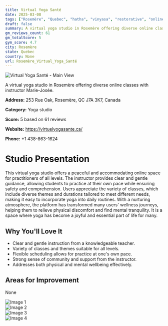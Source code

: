 ```yaml
---
title: Virtual Yoga Santé
date: 2025-03-08
tags: ["Rosemère", "Quebec", "hatha", "vinyasa", "restorative", "online platform", "flexibility", "Rosemère"]  
draft: false
summary: A virtual yoga studio in Rosemère offering diverse online classes with instructor Marie-Josée.
gm_reviews_count: 61
gm_totalScore: 5
gym_score: 4.7
city: Rosemère
state: Quebec
country: None
url: Rosemère_Virtual_Yoga_Santé
---
```


<div className="aspect-[16/9] relative my-8">
  <img 
    src="https://lh5.googleusercontent.com/p/AF1QipN8-BfTYy8LAux9_pLjKPds6jIhmwbU5109OOR7=w1920-h1080-k-no"
    alt="Virtual Yoga Santé - Main View"
    className="object-cover absolute inset-0 w-full h-full rounded-lg"
  />
</div>

A virtual yoga studio in Rosemère offering diverse online classes with instructor Marie-Josée.

**Address:** 253 Rue Oak, Rosemère, QC J7A 3K7, Canada

**Category:** Yoga studio

**Score:** 5 based on 61 reviews

**Website:** https://virtuelyogasante.ca/

**Phone:** +1 438-863-1624

# Studio Presentation

This virtual yoga studio offers a peaceful and accommodating online space for practitioners of all levels. The instructor provides clear and gentle guidance, allowing students to practice at their own pace while ensuring safety and comprehension. Users appreciate the variety of classes, which include diverse themes and durations tailored to meet different needs, making it easy to incorporate yoga into daily routines. With a nurturing atmosphere, the platform has transformed many users' wellness journeys, helping them to relieve physical discomfort and find mental tranquility. It is a space where yoga has become a joyful and essential part of life for many.

## Why You'll Love It

- Clear and gentle instruction from a knowledgeable teacher.
- Variety of classes and themes suitable for all levels.
- Flexible scheduling allows for practice at one's own pace.
- Strong sense of community and support from the instructor.
- Addresses both physical and mental wellbeing effectively.

## Areas for Improvement

None

<div className="grid grid-cols-1 xl:grid-cols-2 gap-4 my-8">
<div className="aspect-[4/3] relative"><img src="https://lh5.googleusercontent.com/p/AF1QipNZ9gOxuoA6BTOloVncXzEQzSn7HPHDJ9lyvmwH=w1920-h1080-k-no" alt="Image 1" className="object-cover absolute inset-0 w-full h-full rounded-lg" /></div>
<div className="aspect-[4/3] relative"><img src="https://lh5.googleusercontent.com/p/AF1QipPQKq7gd7ku0uFvOXw8CowC7e0pcWxONdp_mOMH=w1920-h1080-k-no" alt="Image 2" className="object-cover absolute inset-0 w-full h-full rounded-lg" /></div>
<div className="aspect-[4/3] relative"><img src="https://lh5.googleusercontent.com/p/AF1QipOdJqa0m-PfRRFNIVWqRBMDfOGceh6wg_qavRd1=w1920-h1080-k-no" alt="Image 3" className="object-cover absolute inset-0 w-full h-full rounded-lg" /></div>
<div className="aspect-[4/3] relative"><img src="https://lh5.googleusercontent.com/p/AF1QipOxGXYaWplVZRmmipXrprjazoUNqoXi56spf-Pm=w1920-h1080-k-no" alt="Image 4" className="object-cover absolute inset-0 w-full h-full rounded-lg" /></div>
</div>